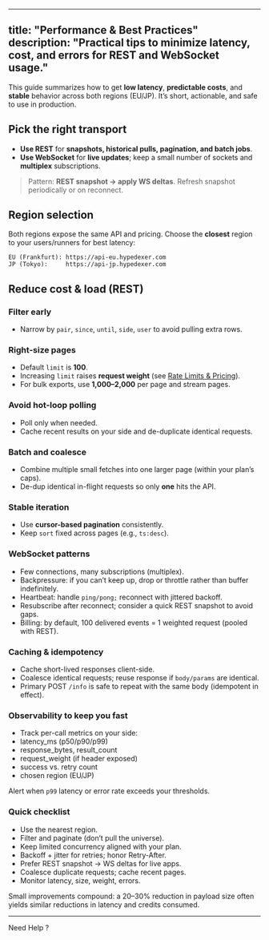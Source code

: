 ----
title: "Performance & Best Practices"
description: "Practical tips to minimize latency, cost, and errors for REST and WebSocket usage."
---


This guide summarizes how to get **low latency**, **predictable costs**, and **stable** behavior across both regions (EU/JP). It’s short, actionable, and safe to use in production.


## Pick the right transport

- **Use REST** for **snapshots, historical pulls, pagination, and batch jobs**.  
- **Use WebSocket** for **live updates**; keep a small number of sockets and **multiplex** subscriptions.

> Pattern: **REST snapshot → apply WS deltas**. Refresh snapshot periodically or on reconnect.


## Region selection

Both regions expose the same API and pricing. Choose the **closest** region to your users/runners for best latency:

```text
EU (Frankfurt): https://api-eu.hypedexer.com
JP (Tokyo):     https://api-jp.hypedexer.com
```



## Reduce cost & load (REST)

### Filter early
- Narrow by `pair`, `since`, `until`, `side`, `user` to avoid pulling extra rows.

### Right-size pages
- Default `limit` is **100**.
- Increasing `limit` raises **request weight** (see [Rate Limits & Pricing](/guides/rate-limits-and-pricing)).
- For bulk exports, use **1,000–2,000** per page and stream pages.

### Avoid hot-loop polling
- Poll only when needed.
- Cache recent results on your side and de-duplicate identical requests.

### Batch and coalesce
- Combine multiple small fetches into one larger page (within your plan’s caps).
- De-dup identical in-flight requests so only **one** hits the API.

### Stable iteration
- Use **cursor-based pagination** consistently.
- Keep `sort` fixed across pages (e.g., `ts:desc`).

### WebSocket patterns

- Few connections, many subscriptions (multiplex).
- Backpressure: if you can’t keep up, drop or throttle rather than buffer indefinitely.
- Heartbeat: handle `ping/pong;` reconnect with jittered backoff.
- Resubscribe after reconnect; consider a quick REST snapshot to avoid gaps.
- Billing: by default, 100 delivered events = 1 weighted request (pooled with REST).

### Caching & idempotency

- Cache short-lived responses client-side.
- Coalesce identical requests; reuse response if `body/params` are identical.
- Primary POST `/info` is safe to repeat with the same body (idempotent in effect).

### Observability to keep you fast

- Track per-call metrics on your side:
- latency_ms (p50/p90/p99)
- response_bytes, result_count
- request_weight (if header exposed)
- success vs. retry count
- chosen region (EU/JP)

Alert when `p99` latency or error rate exceeds your thresholds.



### Quick checklist

- Use the nearest region.
- Filter and paginate (don’t pull the universe).
- Keep limited concurrency aligned with your plan.
- Backoff + jitter for retries; honor Retry-After.
- Prefer REST snapshot → WS deltas for live apps.
- Coalesce duplicate requests; cache recent pages.
- Monitor latency, size, weight, errors.

Small improvements compound: a 20–30% reduction in payload size often yields similar reductions in latency and credits consumed.


---

Need Help ?

<Columns cols={2}>
  <Card title="Telegram" icon="telegram" href="https://t.me/hypedexer">
    
  </Card>
  <Card title="Discord" icon="discord" href="https://discord.com/invite/cbKncMeZ52">
    
  </Card>
  <Card title="Email" icon="envelope" href="mailto:contact@hypedexer.com">
    
  </Card>
  <Card title="Twitter" icon="twitter" href="https://x.com/hypedexer">
    
  </Card>
</Columns>